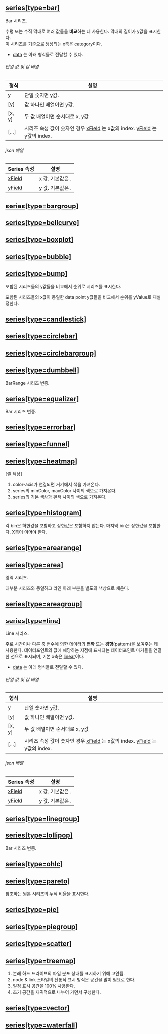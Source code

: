 





## [series[type=bar]](./series/bar)
Bar 시리즈.<br/>

수평 또는 수직 막대로 여러 값들을 **비교**하는 데 사용한다.
막대의 길이가 y값을 표시한다.<br/>
이 시리즈를 기준으로 생성되는 x축은 [category](/config/config/xAxis/category)이다.<br/>

* [data](/config/config/series/bar#data) 는 아래 형식들로 전달할 수 있다.

###### 단일 값 및 값 배열
|형식|설명|
|---|---|
|y|단일 숫자면 y값.|
|[y]|값 하나인 배열이면 y값.|
|[x, y]|두 값 배열이면 순서대로 x, y값|
|[...]|시리즈 속성 값이 숫자인 경우 [xField](/config/config/series/bar#xfield) 는 x값의 index. [yField](/config/config/series/bar#yfield) 는 y값의 index.|

###### json 배열
 |Series 속성|설명|
|---|---|
| [xField](/config/config/series/bar#xfield) |x 값. 기본값은 **<Content type="expression" value="'x'"></Content>**.|
| [yField](/config/config/series/bar#yfield) |y 값. 기본값은 **<Content type="expression" value="'y'"></Content>**.|
## [series[type=bargroup]](./series/bargroup)

## [series[type=bellcurve]](./series/bellcurve)

## [series[type=boxplot]](./series/boxplot)

## [series[type=bubble]](./series/bubble)

## [series[type=bump]](./series/bump)
포함된 시리즈들의 y값들을 비교해서 순위로 시리즈를 표시한다.


포함된 시리즈들의 x값이 동일한 data point y값들을 비교해서 순위를 yValue로 재설정한다.
## [series[type=candlestick]](./series/candlestick)

## [series[type=circlebar]](./series/circlebar)

## [series[type=circlebargroup]](./series/circlebargroup)

## [series[type=dumbbell]](./series/dumbbell)
BarRange 시리즈 변종.
## [series[type=equalizer]](./series/equalizer)
Bar 시리즈 변종.
## [series[type=errorbar]](./series/errorbar)

## [series[type=funnel]](./series/funnel)

## [series[type=heatmap]](./series/heatmap)
[셀 색상]
1. color-axis가 연결되면 거기에서 색을 가져온다.
2. series의 minColor, maxColor 사이의 색으로 가져온다.
3. series의 기본 색상과 흰색 사이의 색으로 가져온다.
## [series[type=histogram]](./series/histogram)
각 bin은 하한값을 포함하고 상한값은 포함하지 않는다. 마지막 bin은 상한값을 포함한다.
X축이 <Content type="expression" value="'linear'"></Content>이어야 한다.
## [series[type=arearange]](./series/arearange)

## [series[type=area]](./series/area)
영역 시리즈.

대부분 [<Content type="expression" value="'line'"></Content>](/config/config/series/line) 시리즈와 동일하고 라인 아래 부분을 별도의 색상으로 채운다.
## [series[type=areagroup]](./series/areagroup)

## [series[type=line]](./series/line)
Line 시리즈.<br/>

주로 시간이나 다른 축 변수에 의한 데이터의 **변화** 또는 **경향**(pattern)을 보여주는 데 사용한다.
데이터포인트의 값에 해당하는 지점에 표시되는 데이터포인트 마커들을 연결한 선으로 표시되며,
기본 x축은 [linear](/config/config/xAxis/linear)이다.<br/>

* [data](/config/config/series/line#data) 는 아래 형식들로 전달할 수 있다.

###### 단일 값 및 값 배열
|형식|설명|
|---|---|
|y|단일 숫자면 y값.|
|[y]|값 하나인 배열이면 y값.|
|[x, y]|두 값 배열이면 순서대로 x, y값|
|[...]|시리즈 속성 값이 숫자인 경우 [xField](/config/config/series/line#xfield) 는 x값의 index. [yField](/config/config/series/line#yfield) 는 y값의 index.|

###### json 배열
 |Series 속성|설명|
|---|---|
| [xField](/config/config/series/line#xfield) |x 값. 기본값은 **<Content type="expression" value="'x'"></Content>**.|
| [yField](/config/config/series/line#yfield) |y 값. 기본값은 **<Content type="expression" value="'y'"></Content>**.|
## [series[type=linegroup]](./series/linegroup)

## [series[type=lollipop]](./series/lollipop)
Bar 시리즈 변종.
## [series[type=ohlc]](./series/ohlc)

## [series[type=pareto]](./series/pareto)
참조하는 원본 시리즈의 누적 비율을 표시한다.
## [series[type=pie]](./series/pie)

## [series[type=piegroup]](./series/piegroup)

## [series[type=scatter]](./series/scatter)

## [series[type=treemap]](./series/treemap)
1. 본래 하드 드라이브의 파일 분포 상태를 표시하기 위해 고안됨.
2. node & link 스타일의 전통적 표시 방식은 공간을 많이 필요로 한다.
3. 일정 표시 공간을 100% 사용한다.
4. 초기 공간을 재귀적으로 나누어 가면서 구성한다.
## [series[type=vector]](./series/vector)

## [series[type=waterfall]](./series/waterfall)

